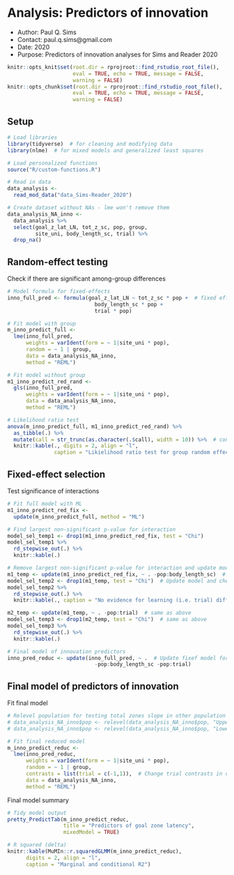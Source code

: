 # Analysis: Predictors of innovation 
- Author: Paul Q. Sims
- Contact: paul.q.sims@gmail.com
- Date: 2020
- Purpose: Predictors of innovation analyses for Sims and Reader 2020

```r
knitr::opts_knit$set(root.dir = rprojroot::find_rstudio_root_file(),
                     eval = TRUE, echo = TRUE, message = FALSE,
                     warning = FALSE)
knitr::opts_chunk$set(root.dir = rprojroot::find_rstudio_root_file(),
                     eval = TRUE, echo = TRUE, message = FALSE,
                     warning = FALSE)
```

## Setup

```r
# Load libraries
library(tidyverse)  # for cleaning and modifying data
library(nlme)  # for mixed models and generalized least squares

# Load personalized functions
source("R/custom-functions.R")

# Read in data
data_analysis <-
  read_mod_data("data_Sims-Reader_2020")

# Create dataset without NAs - lme won't remove them
data_analysis_NA_inno <-
  data_analysis %>%
  select(goal_z_lat_LN, tot_z_sc, pop, group,
         site_uni, body_length_sc, trial) %>%
  drop_na() 
```

## Random-effect testing

Check if there are significant among-group differences

```r
# Model formula for fixed-effects
inno_full_pred <- formula(goal_z_lat_LN ~ tot_z_sc * pop +  # fixed effect formula
                            body_length_sc * pop +
                            trial * pop)

# Fit model with group
m_inno_predict_full <-  
  lme(inno_full_pred,
      weights = varIdent(form = ~ 1|site_uni * pop),
      random = ~ 1 | group,
      data = data_analysis_NA_inno,
      method = "REML")

# Fit model without group
m1_inno_predict_red_rand <-  
  gls(inno_full_pred,
      weights = varIdent(form = ~ 1|site_uni * pop),
      data = data_analysis_NA_inno,
      method = "REML")

# Likelihood ratio test
anova(m_inno_predict_full, m1_inno_predict_red_rand) %>%
  as_tibble(.) %>%
  mutate(call = str_trunc(as.character(.$call), width = 10)) %>%  # condense call
  knitr::kable(., digits = 2, align = "l",
               caption = "Likielihood ratio test for group random effect") 
```

## Fixed-effect selection

Test significance of interactions

```r
# Fit full model with ML 
m1_inno_predict_red_fix <-  
  update(m_inno_predict_full, method = "ML")

# Find largest non-significant p-value for interaction
model_sel_temp1 <- drop1(m1_inno_predict_red_fix, test = "Chi")
model_sel_temp1 %>%
  rd_stepwise_out(.) %>%
  knitr::kable(.) 

# Remove largest non-significant p-value for interaction and update model and continue process
m1_temp <- update(m1_inno_predict_red_fix, ~ . -pop:body_length_sc)  # Remove most non-sig interactions
model_sel_temp2 <- drop1(m1_temp, test = "Chi")  # Update model and check remaining sig interactions
model_sel_temp2 %>%
  rd_stepwise_out(.) %>%
  knitr::kable(., caption = "No evidence for learning (i.e. trial) differences between populations (pop:trial)")

m2_temp <- update(m1_temp, ~ . -pop:trial)  # same as above
model_sel_temp3 <- drop1(m2_temp, test = "Chi")  # same as above
model_sel_temp3 %>%
  rd_stepwise_out(.) %>%
  knitr::kable(.)

# Final model of innovation predictors
inno_pred_reduc <- update(inno_full_pred, ~ .  # Update fixef model formula
                            -pop:body_length_sc -pop:trial)
```

## Final model of predictors of innovation

Fit final model

```r
# Relevel population for testing total zones slope in other population
# data_analysis_NA_inno$pop <- relevel(data_analysis_NA_inno$pop, "Upper Aripo")  # Upper Aripo baseline
# data_analysis_NA_inno$pop <- relevel(data_analysis_NA_inno$pop, "Lower Aripo")  # Lower Aripo baseline, original 

# Fit final reduced model
m_inno_predict_reduc <- 
  lme(inno_pred_reduc,
      weights = varIdent(form = ~ 1|site_uni * pop),
      random = ~ 1 | group,
      contrasts = list(trial = c(-1,1)),  # Change trial contrasts in order to get marginal effects for average trial 
      data = data_analysis_NA_inno,
      method = "REML")
```

Final model summary

```r
# Tidy model output
pretty_PredictTab(m_inno_predict_reduc,
                  title = "Predictors of goal zone latency",
                  mixedModel = TRUE) 

# R squared (delta)
knitr::kable(MuMIn::r.squaredGLMM(m_inno_predict_reduc),
      digits = 2, align = "l",
      caption = "Marginal and conditional R2")
```

